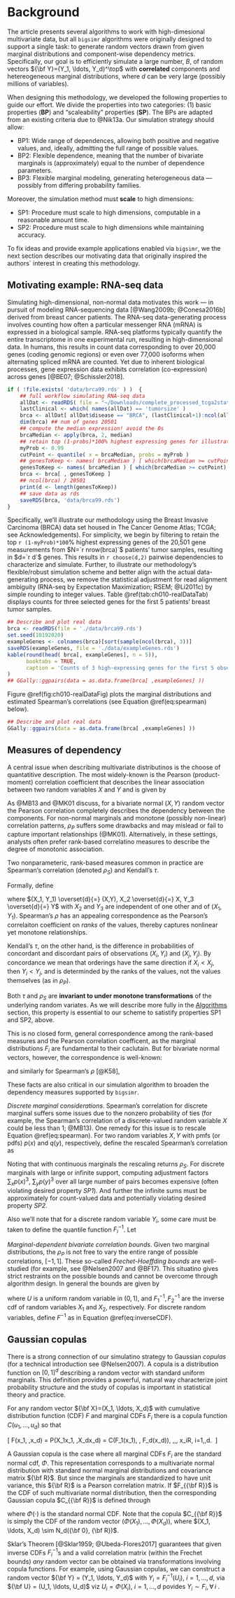 # Background {#background}

The article presents several algorithms to work with high-dimesional multivariate data, but all `bigsimr` algorithms were originally designed to support a single task:
to generate random vectors drawn from given marginal distributions and component-wise dependency metrics.
Specifically, our goal is to efficiently simulate a large number, $B$, of random vectors ${\bf Y}=(Y_1, \ldots, Y_d)^\top$ with **correlated** components and hetereogeneous marginal distributions, where $d$ can be very large (possibly millions of variables).

When designing this methodology, we developed the following properties to guide our effort.
We divide the properties into two categories: (1) basic properties (**BP**) and "scaleability" properties (**SP**). 
The BPs are adapted from an existing criteria due to @Nik13a.
Our simulation strategy should allow:

* BP1: Wide range of dependences, allowing both positive and negative values, and, ideally, admitting the full range of possible values.
* BP2: Flexible dependence, meaning that the number of bivariate marginals is (approximately) equal to the number of dependence parameters.
* BP3: Flexible marginal modeling, generating heterogeneous data --- possibly from differing probability families.

Moreover, the simulation method must **scale** to high dimensions:

* SP1: Procedure must scale to high dimensions, computable in a reasonable amount time.
* SP2: Procedure must scale to high dimensions while maintaining accuracy.

To fix ideas and provide example applications enabled via `bigsimr`, we the next section describes our motivating data that originally inspired the authors` interest in creating this methodology.

## Motivating example: RNA-seq data

Simulating high-dimensional, non-normal data motivates this work --- in pursuit of modeling RNA-sequencing data [@Wang2009b; @Conesa2016b] derived from breast cancer patients. 
The RNA-seq data-generating process involves counting how often a particular messenger RNA (mRNA) is expressed in a biological sample.
RNA-seq platforms typically quantify the entire transcriptome in one experimental run, resulting in high-dimensional data.
In humans, this results in count data corresponding to over 20,000 genes (coding genomic regions) or even over 77,000 isoforms when alternating spliced mRNA are counted.
Yet due to inherent biological processes, gene expression data exhibits correlation (co-expression) across genes [@BE07; @Schissler2018]. 

```r
if ( !file.exists( 'data/brca99.rds' ) )  {
    ## full workflow simulating RNA-seq data
    allDat <- readRDS( file = "~/Downloads/complete_processed_tcga2stat_RNASeq2_with_clinical.rds" )
    lastClinical <- which( names(allDat) == 'tumorsize' )
    brca <- allDat[ allDat$disease == "BRCA", (lastClinical+1):ncol(allDat) ]
    dim(brca) ## num of genes 20501
    ## compute the median expression! avoid the 0s
    brcaMedian <- apply(brca, 2, median)
    ## retain top (1-probs)*100% highest expressing genes for illustration
    myProb <- 0.99
    cutPoint <- quantile( x = brcaMedian, probs = myProb )
    ## genesToKeep <- names( brcaMedian ) [ which(brcaMedian >= cutPoint) ]
    genesToKeep <- names( brcaMedian ) [ which(brcaMedian >= cutPoint) ]
    brca <- brca[ , genesToKeep ]
    ## ncol(brca) / 20501
    print(d <- length(genesToKeep))
    ## save data as rds
    saveRDS(brca, 'data/brca99.rds')
}
```

Specifically, we'll illustrate our methodology using the Breast Invasive Carcinoma (BRCA) data set housed in The Cancer Genome Atlas; TCGA; see Acknowledgements).
For simplicity, we begin by filtering to retain the top `r (1-myProb)*100`% highest expressing genes of the 20,501 gene measurements from $N=`r nrow(brca)`$ patients' tumor samples, resulting in $d=`r d`$ genes.
This results in `r choose(d,2)` pairwise dependencies to characterize and simulate.
Further, to illustrate our methodology's flexible/robust simulation scheme and better align with the actual data-generating process, we remove the statistical adjustment for read alignment ambiguity (RNA-seq by Expectation Maximization; RSEM; @Li2011c) by simple rounding to integer values.
Table \@ref(tab:ch010-realDataTab) displays counts for three selected genes for the first 5 patients' breast tumor samples. 


```r
## Describe and plot real data
brca <- readRDS(file = './data/brca99.rds')
set.seed(10192020)
exampleGenes <- colnames(brca)[sort(sample(ncol(brca), 3))]
saveRDS(exampleGenes, file = './data/exampleGenes.rds')
kable(round(head( brca[, exampleGenes], n = 5)),
      booktabs = TRUE,
      caption = 'Counts of 3 high-expressing genes for the first 5 observations of the BRCA dataset.'
)
## GGally::ggpairs(data = as.data.frame(brca[ ,exampleGenes] ))
```

Figure \@ref(fig:ch010-realDataFig) plots the marginal distributions and estimated Spearman's correlations (see Equation \@ref(eq:spearman) below).

```r
## Describe and plot real data
GGally::ggpairs(data = as.data.frame(brca[ ,exampleGenes] ))
```

## Measures of dependency

A central issue when describing multivariate distributinos is the choose of quantatitive description.
The most widely-known is the Pearson (product-moment) correlation coefficient that describes the linear association between two random variables $X$ and $Y$ and is given by

\begin{equation}
(\#eq:pearson)
\rho_P(X,Y) = \frac{E(XY) - E(X)E(Y)}{\left[ var(X)var(Y)\right]^{1/2}}.
\end{equation}

As @MB13 and @MK01 discuss, for a bivariate normal $(X,Y)$ random vector the Pearson correlation completely describes the dependency between the components. 
For non-normal marginals and monotone (possibly non-linear) correlation patterns, $\rho_P$ suffers some drawbacks and may mislead or fail to capture important relationships (@MK01).
Alternatively, in these settings, analysts often prefer rank-based correlatino measures to describe the degree of monotonic association.

Two nonparameteric, rank-based measures common in practice are Spearman's correlation (denoted $\rho_S$) and Kendall's $\tau$. 

Formally, define

\begin{equation}
(\#eq:spearman)
\rho_S(X,Y) = 3 \left[ P\left[ (X_1 - X_2)(Y_1-Y_3) > 0 \right] - P\left[ (X_1 - X_2)(Y_1-Y_3) < 0 \right] \right]
\end{equation}

\noindent where $(X_1, Y_1) \overset{d}{=} (X,Y), X_2 \overset{d}{=} X, Y_3 \overset{d}{=} Y$ with $X_2$ and $Y_3$ are independent of one other and of $(X_1, Y_1)$. 
Spearman's $\rho$ has an appealing correspondence as the Pearson's correlaiton coefficient on *ranks* of the values, thereby captures nonlinear yet monotone relationships.

Kendall's $\tau$, on the other hand, is the difference in probabilities of concordant and discordant pairs of observations $(X_i, Y_i)$ and $(X_j, Y_j)$.
By concordance we mean that orderings have the same direction if $X_i < X_j$, then $Y_i < Y_j$, and is determinded by the ranks of the values, not the values themselves (as in $\rho_P$).

Both $\tau$ and $\rho_S$ are **invariant to under monotone transformations** of the underlying random variates.
As we will describe more fully in the [Algorithms](#algorithms) section, this property is essential to our scheme to satistify properties SP1 and SP2, above.

This is no closed form, general correspondence among the rank-based measures and the Pearson correlation coefficent, as the marginal distributions $F_i$ are fundamental to their caclutain.
But for bivariate normal vectors, however, the correspondence is well-known:

\begin{equation}
(\#eq:convertKendall)
\rho_{P} = sin \left( \tau \times \frac{\pi}{2} \right), 
\end{equation}

\noindent and similarly for Spearman's $\rho$ [@K58],

\begin{equation}
(\#eq:convertSpearman)
\rho_P = 2 \times sin \left( \rho_S \times \frac{\pi}{6} \right).
\end{equation}

These facts are also critical in our simulation algorithm to broaden the dependency measures supported by `bigsimr`.

*Discrete marginal considerations*.
Spearman's correlation for discrete marginal suffers some issues due to the nonzero probability of ties (for example, the Spearman's correlation of a discrete-valued random variable $X$ could be less than 1; @MB13).
One remedy for this issue is to rescale Equation \@ref(eq:spearman). 
For two random variables $X,Y$ with pmfs (or pdfs) $p(x)$ and $q(y)$, respectively, define the rescaled Spearman's correlation as

\begin{equation}
(\#eq:spearmanRescaled)
\rho_{RS}(X,Y) = \frac{\rho_s(X,Y)}{ \left[ \left[ 1 - \sum_x p(x)^3 \right] \left[ 1 - \sum_y q(y)^3 \right] \right]^{1/2}}.
\end{equation}

Noting that with continuous marginals the rescaling returns $\rho_S$.
For discrete marginals with large or infinite support, computing adjustment factors $\sum_x p(x)^3$, $\sum_y p(y)^3$ over all large number of pairs becomes expensive (often violating desired property *SP1*).
And further the infinite sums must be approximately for count-valued data and potentially violating desired property *SP2*.

Also we'll note that for a discrete random variable $Y_i$, some care must be taken to define the quantile function $F_{i}^{-1}$.
Let 

\begin{equation}
F_{i}^{-1} = inf\{y:F_{i}(y) \geq u \}.
(\#eq:inverseCDF)
\end{equation}

*Marginal-dependent bivariate correlation bounds*. 
Given two marginal distributions, the $\rho_P$ is not free to vary the entire range of possible correlations, $[-1,1]$.
These so-called *Frechet-Hoeffding bounds* are well-studied (for example, see @Nelsen2007 and @BF17).
This situatino gives strict restraints on the possible bounds and cannot be overcome through algorithm design.
In general the bounds are given by

\begin{equation}
(\#eq:frechet)
\rho_P^{max} = \rho_P \left( F^{-1}_1 (U), F^{-1}_2 (U) \right), \quad \rho_P^{min} = \rho_P \left( F^{-1}_1 (U), F^{-1}_2 (1 - U) \right)
\end{equation}

\noindent where $U$ is a uniform random variable in $(0,1)$, and $F^{-1}_1, F^{-1}_2$ are the inverse cdf of random variables $X_1$ and $X_2$, respectively. 
For discrete random variables, define $F^{-1}$ as in Equation \@ref(eq:inverseCDF).

## Gaussian copulas

There is a strong connection of our simulatino strategy to Gaussian *copulas* (for a technical introduction see @Nelsen2007).
A copula is a distribution function on $[0,1]^d$ describing a random vector with standard uniform marginals.
This definition provides a powerful, natural way characterize joint probability structure and the study of copulas is important in statistical theory and practice.

For  any random vector ${\bf X}=(X_1, \ldots, X_d)$ with cumulative distribution function (CDF) $F$ and marginal CDFs $F_i$ there is a copula function 
$C(u_1, \ldots, u_d)$ so that 

\[
F(x_1, \ldots,x_d) = \mathbb P(X_1\leq x_1, \ldots,X_d\leq x_d) = C(F_1(x_1), \ldots, F_d(x_d)), \,\,\, x_i\in \mathbb R, i=1,\ldots,d. 
\]  

A Gaussian copula is the case where all marginal CDFs $F_i$ are the standard normal cdf, $\Phi$. 
This representation corresponds to a multivariate normal distribution with standard normal marginal distributions and covariance matrix ${\bf R}$.
But since the marginals are standardized to have unit variance, this ${\bf R}$ is a Pearson correlation matrix. 
If $F_{{\bf R}}$ is the CDF of such multivariate normal distribution, then the corresponding Gaussian copula $C_{{\bf R}}$ is defined through

\begin{equation}
(\#eq:gauss)
F_{{\bf R}}(x_1, \ldots, x_d) = C_{{\bf R}}(\Phi(x_1), \ldots, \Phi(x_d)),
\end{equation}

where $\Phi(\cdot)$ is the standard normal CDF.
Note that the copula $C_{{\bf R}}$ is simply the CDF of the random vector $(\Phi(X_1), \ldots, \Phi(X_d))$, where  $(X_1, \ldots, X_d) \sim N_d({\bf 0}, {\bf R})$. 

Sklar's Theorem [@Sklar1959; @Ubeda-Flores2017] guarantees that given inverse CDFs $F_i^{-1}$s and a valid correlation matrix (within the Frechet bounds) *any* random vector can be obtained via transformations involving copula functions. 
For example, using Gaussian copulas, we can construct a random vector ${\bf Y}  = (Y_1, \ldots,  Y_d)$ with $Y_i=F_i^{-1}(U_i)$, $i=1, \ldots, d$, via ${\bf U} = (U_1, \ldots,  U_d)$ viz $U_i=\Phi(X_i)$, $i=1, \ldots, d$ povides $Y_i \sim F_i, \, \forall \, i$ .


